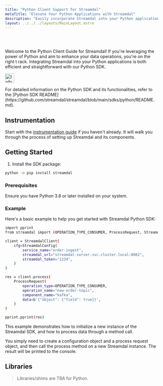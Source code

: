 ```yaml
---
title: "Python Client Support for Streamdal"
metaTitle: "Elevate Your Python Applications with Streamdal"
description: "Easily incorporate Streamdal into your Python applications to enhance your data processing."
layout: ../../../layouts/MainLayout.astro
---
```



<Changes />

<br />
<br />

Welcome to the Python Client Guide for Streamdal! If you're leveraging the 
power of Python and aim to enhance your data operations, you're on the right t
rack. Integrating Streamdal into your Python applications is both efficient and 
straightforward with our Python SDK.

<Notification type="information">
  <img src={info} alt="Information" width="30px" height="30px" />
  <div class="prose-md prose-p:my-2 prose-a:text-purple-dark prose-a:underline">
    <p>For detailed information on the Python SDK and its functionalities, refer to the [Python SDK README](https://github.com/streamdal/streamdal/blob/main/sdks/python/README.md).</p>
  </div>
</Notification>

## Instrumentation

Start with the [instrumentation guide](/en/guides/instrumentation/) if you 
haven't already. It will walk you through the process of setting up Streamdal 
and its components. 

## Getting Started

1. Install the SDK package:

```bash
python -m pip install streamdal
```

### Prerequisites

Ensure you have Python 3.8 or later installed on your system.

### Example

Here's a basic example to help you get started with Streamdal Python SDK:

```bash
import pprint
from streamdal import (OPERATION_TYPE_CONSUMER, ProcessRequest, StreamdalClient, StreamdalConfig)

client = StreamdalClient(
    cfg=StreamdalConfig(
        service_name="order-ingest",
        streamdal_url="streamdal-server.svc.cluster.local:8082",
        streamdal_token="1234",
    )
)

res = client.process(
    ProcessRequest(
        operation_type=OPERATION_TYPE_CONSUMER,
        operation_name="new-order-topic",
        component_name="kafka",
        data=b'{"object": {"field": true}}',
    )
)

pprint.pprint(res)
```

This example demonstrates how to initialize a new instance of the Streamdal 
SDK, and how to process data through a method call. 

You simply need to create a configuration object and a process request object, 
and then call the process method on a new Streamdal instance. The result will 
be printed to the console.

 ## Libraries

> Libraries/shims are TBA for Python.